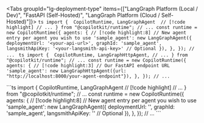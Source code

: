 
<Tabs groupId="lg-deployment-type" items={["LangGraph Platform (Local / Dev)", "FastAPI (Self-Hosted)", "LangGraph Platform (Cloud / Self-Hosted)"]}>
  <Tab value="LangGraph Platform (Local / Dev)">
    ```ts
    import { 
      CopilotRuntime,
      LangGraphAgent  // [!code highlight]
      // ...
    } from "@copilotkit/runtime";
    // ...
    const runtime = new CopilotRuntime({
      agents: { // [!code highlight:8]
          // New agent entry per agent you wish to use
          'sample_agent': new LangGraphAgent({
              deploymentUrl: '<your-api-url>',
              graphId: 'sample_agent',
              langsmithApiKey: '<your-langsmith-api-key>' // Optional
          }),
      },
    });
    // ...
    ```
  </Tab>
  <Tab value="FastAPI (Self-Hosted)">
    ```ts
    import { 
      CopilotRuntime,
      LangGraphHttpAgent,
      // ...
    } from "@copilotkit/runtime";
    // ...
    const runtime = new CopilotRuntime({
      agents: {
          // [!code highlight:3]
          // Our FastAPI endpoint URL
          'sample_agent': new LangGraphHttpAgent({url: "http://localhost:8000/your-agent-endpoint"}),
      },
    });
    // ...
    ```
  </Tab>

  <Tab value="LangGraph Platform (Cloud / Self-Hosted)">
    ```ts
    import { 
      CopilotRuntime,
      LangGraphAgent  // [!code highlight]
      // ...
    } from "@copilotkit/runtime";
    // ...
    const runtime = new CopilotRuntime({
      agents: { // [!code highlight:8]
          // New agent entry per agent you wish to use
          'sample_agent': new LangGraphAgent({
              deploymentUrl: '<your-api-url>',
              graphId: 'sample_agent',
              langsmithApiKey: '<your-langsmith-api-key>' // Optional
          }),
      },
    });
    // ...
    ```
  </Tab>
</Tabs>
